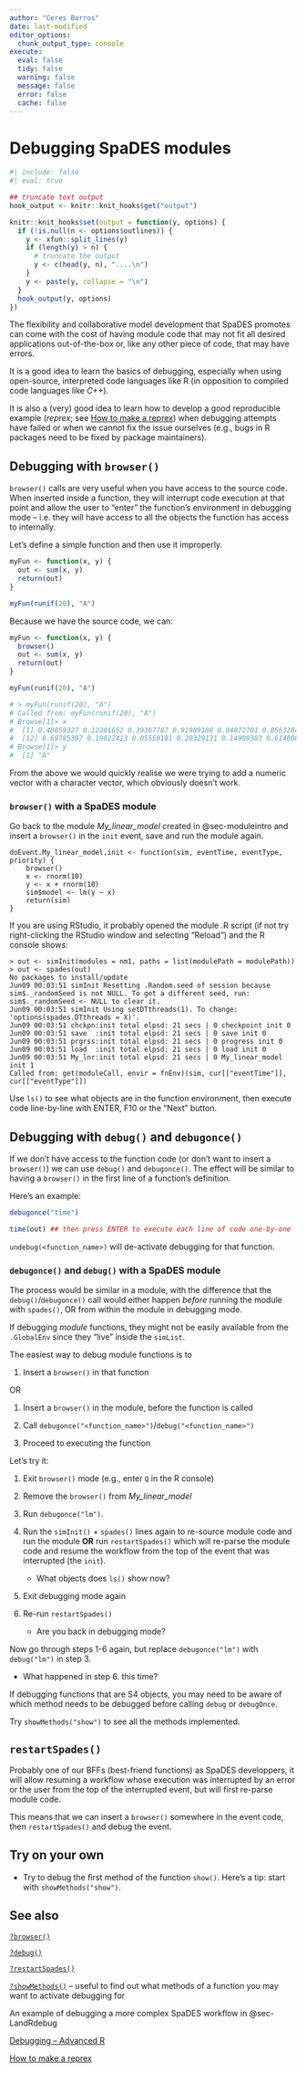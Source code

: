 ```yaml
---
author: "Ceres Barros"
date: last-modified
editor_options:
  chunk_output_type: console
execute:
  eval: false
  tidy: false
  warning: false
  message: false
  error: false
  cache: false
---
```


# Debugging SpaDES modules {#sec-debugging}

```r
#| include: false
#| eval: true

## truncate text output
hook_output <- knitr::knit_hooks$get("output")

knitr::knit_hooks$set(output = function(y, options) {
  if (!is.null(n <- options$outlines)) {
    y <- xfun::split_lines(y)
    if (length(y) > n) {
      # truncate the output
      y <- c(head(y, n), "....\n")
    }
    y <- paste(y, collapse = "\n")
  }
  hook_output(y, options)
})

```

The flexibility and collaborative model development that SpaDES promotes
can come with the cost of having module code that may not fit all
desired applications out-of-the-box or, like any other piece of code,
that may have errors.

It is a good idea to learn the basics of debugging, especially when
using open-source, interpreted code languages like R (in opposition to
compiled code languages like *C++*).

It is also a (very) good idea to learn how to develop a good
reproducible example (*reprex*; see [How to make a
reprex](https://www.r-bloggers.com/2020/10/how-to-make-a-reprex/)) when
debugging attempts have failed or when we cannot fix the issue ourselves
(e.g., bugs in R packages need to be fixed by package maintainers).

## Debugging with `browser()`

`browser()` calls are very useful when you have access to the source
code. When inserted inside a function, they will interrupt code
execution at that point and allow the user to "enter" the function's
environment in debugging mode -- i.e. they will have access to all the
objects the function has access to internally.

Let's define a simple function and then use it improperly.

```r
myFun <- function(x, y) {
  out <- sum(x, y)
  return(out)
}

myFun(runif(20), "A")
```

Because we have the source code, we can:

```r
myFun <- function(x, y) {
  browser()
  out <- sum(x, y)
  return(out)
}

myFun(runif(20), "A")

# > myFun(runif(20), "A")
# Called from: myFun(runif(20), "A")
# Browse[1]> x
#  [1] 0.48059327 0.12201652 0.39367787 0.91989186 0.04872701 0.85632846 0.05945062 0.87683559 0.58599446 0.10403352 0.49429023
#  [12] 0.69785397 0.19622413 0.05559181 0.20329131 0.14909383 0.61400844 0.73638292 0.21185129 0.72534305
# Browse[1]> y
#  [1] "A"
```

From the above we would quickly realise we were trying to add a numeric
vector with a character vector, which obviously doesn't work.

### `browser()` with a SpaDES module

Go back to the module *My_linear_model* created in @sec-moduleintro and
insert a `browser()` in the `init` event, save and run the module again.

```         
doEvent.My_linear_model.init <- function(sim, eventTime, eventType, priority) {
    browser()
    x <- rnorm(10)
    y <- x + rnorm(10)
    sim$model <- lm(y ~ x)  
    return(sim)
}
```

If you are using RStudio, it probably opened the module .R script (if
not try right-clicking the RStudio window and selecting "Reload") and
the R console shows:

```         
> out <- simInit(modules = nm1, paths = list(modulePath = modulePath))
> out <- spades(out)
No packages to install/update
Jun09 00:03:51 simInit Resetting .Random.seed of session because sim$._randomSeed is not NULL. To get a different seed, run: sim$._randomSeed <- NULL to clear it.
Jun09 00:03:51 simInit Using setDTthreads(1). To change: 'options(spades.DTthreads = X)'.
Jun09 00:03:51 chckpn:init total elpsd: 21 secs | 0 checkpoint init 0
Jun09 00:03:51 save  :init total elpsd: 21 secs | 0 save init 0
Jun09 00:03:51 prgrss:init total elpsd: 21 secs | 0 progress init 0
Jun09 00:03:51 load  :init total elpsd: 21 secs | 0 load init 0
Jun09 00:03:51 My_lnr:init total elpsd: 21 secs | 0 My_linear_model init 1
Called from: get(moduleCall, envir = fnEnv)(sim, cur[["eventTime"]], cur[["eventType"]])
```

Use `ls()` to see what objects are in the function environment, then
execute code line-by-line with ENTER, F10 or the "Next" button.

## Debugging with `debug()` and `debugonce()`

If we don't have access to the function code (or don't want to insert a
`browser()`) we can use `debug()` and `debugonce()`. The effect will be
similar to having a `browser()` in the first line of a function's
definition.

Here's an example:

```r
debugonce("time")

time(out) ## then press ENTER to execute each line of code one-by-one
```

`undebug(<function_name>)` will de-activate debugging for that function.

### `debugonce()` and `debug()` with a SpaDES module

The process would be similar in a module, with the difference that the
`debug()`/`debugonce()` call would either happen *before* running the
module with `spades()`, OR from within the module in debugging mode.

::: {.callout-tip appearance="simple"}
If debugging *module* functions, they might not be easily available from
the `.GlobalEnv` since they "live" inside the `simList`.

The easiest way to debug module functions is to

1.  Insert a `browser()` in that function

OR

1.  Insert a `browser()` in the module, before the function is called

2.  Call `debugonce("<function_name>")`/`debug("<function_name>")`

3.  Proceed to executing the function
:::

Let's try it:

1.  Exit `browser()` mode (e.g., enter `Q` in the R console)

2.  Remove the `browser()` from *My_linear_model*

3.  Run `debugonce("lm")`.

4.  Run the `simInit()` + `spades()` lines again to re-source module
    code and run the module **OR** run `restartSpades()` which will
    re-parse the module code and resume the workflow from the top of the
    event that was interrupted (the `init`).

    -   What objects does `ls()` show now?

5.  Exit debugging mode again

6.  Re-run `restartSpades()`

    -   Are you back in debugging mode?

Now go through steps 1-6 again, but replace `debugonce("lm")` with
`debug("lm")` in step 3.

-   What happened in step 6. this time?

::: {.callout-tip appearance="simple"}
If debugging functions that are S4 objects, you may need to be aware of
which method needs to be debugged before calling `debug` or `debugOnce`.

Try `showMethods("show")` to see all the methods implemented.
:::

## `restartSpades()`

Probably one of our BFFs (best-friend functions) as SpaDES developpers,
it will allow resuming a workflow whose execution was interrupted by an
error or the user from the top of the interrupted event, but will first
re-parse module code.

This means that we can insert a `browser()` somewhere in the event code,
then `restartSpades()` and debug the event.

## Try on your own

-   Try to debug the first method of the function `show()`. Here's a
    tip: start with `showMethods("show")`.

## See also

[`?browser()`](https://www.rdocumentation.org/packages/base/versions/3.6.2/topics/browser)

[`?debug()`](https://www.rdocumentation.org/packages/base/versions/3.6.2/topics/debug)

[`?restartSpades()`](https://spades-core.predictiveecology.org/reference/restartSpades.html)

[`?showMethods()`](https://www.rdocumentation.org/packages/methods/versions/3.6.2/topics/showMethods) -- useful to find out what methods of a function
you may want to activate debugging for

An example of debugging a more complex SpaDES workflow in @sec-LandRdebug

[Debugging -- Advanced R](https://adv-r.hadley.nz/debugging.html)

[How to make a
reprex](https://www.r-bloggers.com/2020/10/how-to-make-a-reprex/)
